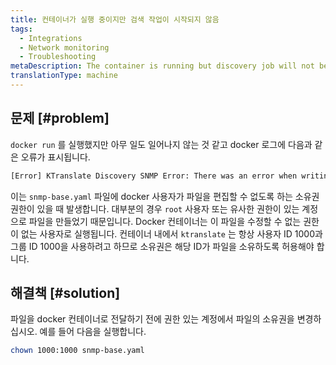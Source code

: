 ```yaml
---
title: 컨테이너가 실행 중이지만 검색 작업이 시작되지 않음
tags:
  - Integrations
  - Network monitoring
  - Troubleshooting
metaDescription: The container is running but discovery job will not begin
translationType: machine
---
```


## 문제 [#problem]

`docker run` 를 실행했지만 아무 일도 일어나지 않는 것 같고 docker 로그에 다음과 같은 오류가 표시됩니다.

```bash
[Error] KTranslate Discovery SNMP Error: There was an error when writing the /snmp-base.yaml SNMP configuration file: chtimes /snmp-base.yaml: operation not permitted.
```

이는 `snmp-base.yaml` 파일에 docker 사용자가 파일을 편집할 수 없도록 하는 소유권 권한이 있을 때 발생합니다. 대부분의 경우 `root` 사용자 또는 유사한 권한이 있는 계정으로 파일을 만들었기 때문입니다. Docker 컨테이너는 이 파일을 수정할 수 없는 권한이 없는 사용자로 실행됩니다. 컨테이너 내에서 `ktranslate` 는 항상 사용자 ID 1000과 그룹 ID 1000을 사용하려고 하므로 소유권은 해당 ID가 파일을 소유하도록 허용해야 합니다.

## 해결책 [#solution]

파일을 docker 컨테이너로 전달하기 전에 권한 있는 계정에서 파일의 소유권을 변경하십시오. 예를 들어 다음을 실행합니다.

```bash
chown 1000:1000 snmp-base.yaml
```
